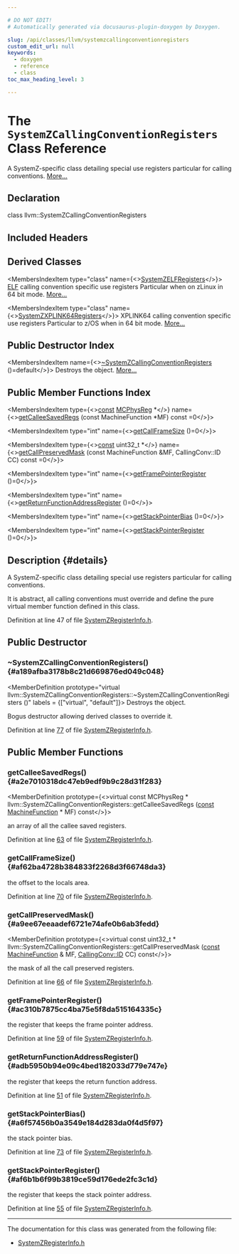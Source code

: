 ```yaml
---

# DO NOT EDIT!
# Automatically generated via docusaurus-plugin-doxygen by Doxygen.

slug: /api/classes/llvm/systemzcallingconventionregisters
custom_edit_url: null
keywords:
  - doxygen
  - reference
  - class
toc_max_heading_level: 3

---
```





# The `SystemZCallingConventionRegisters` Class Reference

<DoxygenPage pluginConfig={pluginConfig}>

A SystemZ-specific class detailing special use registers particular for calling conventions. <a href="#details">More...</a>

## Declaration

<CodeBlock>class llvm::SystemZCallingConventionRegisters</CodeBlock>

## Included Headers

<IncludesList>
<IncludesListItem
  filePath="Target/SystemZ/SystemZRegisterInfo.h"
  permalink="/docs/api/files/lib/lib/target/lib/target/systemz/systemzregisterinfo-h"
  isLocal="true" />
</IncludesList>

## Derived Classes

<MembersIndex>

<MembersIndexItem
  type="class"
  name={<><a href="/docs/api/classes/llvm/systemzelfregisters">SystemZELFRegisters</a></>}>
<a href="/docs/api/namespaces/llvm/elf">ELF</a> calling convention specific use registers Particular when on zLinux in 64 bit mode. <a href="/docs/api/classes/llvm/systemzelfregisters/#details">More...</a>
</MembersIndexItem>

<MembersIndexItem
  type="class"
  name={<><a href="/docs/api/classes/llvm/systemzxplink64registers">SystemZXPLINK64Registers</a></>}>
XPLINK64 calling convention specific use registers Particular to z/OS when in 64 bit mode. <a href="/docs/api/classes/llvm/systemzxplink64registers/#details">More...</a>
</MembersIndexItem>

</MembersIndex>

## Public Destructor Index

<MembersIndex>

<MembersIndexItem
  name={<><a href="#a189afba3178b8c21d669876ed049c048">~SystemZCallingConventionRegisters</a> ()=default</>}>
Destroys the object. <a href="#a189afba3178b8c21d669876ed049c048">More...</a>
</MembersIndexItem>

</MembersIndex>

## Public Member Functions Index

<MembersIndex>

<MembersIndexItem
  type={<><a href="/docs/api/files/lib/lib/target/lib/target/aarch64/aarch64promoteconstant-cpp/#a90f8350fecae261c25be85d38b451bff">const</a> <a href="/docs/api/namespaces/llvm/#aad72cfbb210808985a9dc19f4e5d8542">MCPhysReg</a> &#42;</>}
  name={<><a href="#a2e7010318dc47eb9edf9b9c28d31f283">getCalleeSavedRegs</a> (const MachineFunction &#42;MF) const =0</>}>
</MembersIndexItem>

<MembersIndexItem
  type="int"
  name={<><a href="#af62ba4728b384833f2268d3f66748da3">getCallFrameSize</a> ()=0</>}>
</MembersIndexItem>

<MembersIndexItem
  type={<><a href="/docs/api/files/lib/lib/target/lib/target/aarch64/aarch64promoteconstant-cpp/#a90f8350fecae261c25be85d38b451bff">const</a> uint32&#95;t &#42;</>}
  name={<><a href="#a9ee67eeaadef6721e74afe0b6ab3fedd">getCallPreservedMask</a> (const MachineFunction &amp;MF, CallingConv::ID CC) const =0</>}>
</MembersIndexItem>

<MembersIndexItem
  type="int"
  name={<><a href="#ac310b7875cc4ba75e5f8da515164335c">getFramePointerRegister</a> ()=0</>}>
</MembersIndexItem>

<MembersIndexItem
  type="int"
  name={<><a href="#adb5950b94e09c4bed182033d779e747e">getReturnFunctionAddressRegister</a> ()=0</>}>
</MembersIndexItem>

<MembersIndexItem
  type="int"
  name={<><a href="#a6f57456b0a3549e184d283da0f4d5f97">getStackPointerBias</a> ()=0</>}>
</MembersIndexItem>

<MembersIndexItem
  type="int"
  name={<><a href="#af6b1b6f99b3819ce59d176ede2fc3c1d">getStackPointerRegister</a> ()=0</>}>
</MembersIndexItem>

</MembersIndex>

## Description {#details}

A SystemZ-specific class detailing special use registers particular for calling conventions.

It is abstract, all calling conventions must override and define the pure virtual member function defined in this class.

Definition at line 47 of file <a href="/docs/api/files/lib/lib/target/lib/target/systemz/systemzregisterinfo-h">SystemZRegisterInfo.h</a>.

<SectionDefinition>

## Public Destructor

### ~SystemZCallingConventionRegisters() {#a189afba3178b8c21d669876ed049c048}

<MemberDefinition
  prototype="virtual llvm::SystemZCallingConventionRegisters::~SystemZCallingConventionRegisters ()"
  labels = {["virtual", "default"]}>
Destroys the object.

Bogus destructor allowing derived classes to override it.

Definition at line <a href="/docs/api/files/lib/lib/target/lib/target/systemz/systemzregisterinfo-h/#l00077">77</a> of file <a href="/docs/api/files/lib/lib/target/lib/target/systemz/systemzregisterinfo-h">SystemZRegisterInfo.h</a>.
</MemberDefinition>

</SectionDefinition>

<SectionDefinition>

## Public Member Functions

### getCalleeSavedRegs() {#a2e7010318dc47eb9edf9b9c28d31f283}

<MemberDefinition
  prototype={<>virtual const MCPhysReg &#42; llvm::SystemZCallingConventionRegisters::getCalleeSavedRegs (<a href="/docs/api/files/lib/lib/target/lib/target/aarch64/aarch64promoteconstant-cpp/#a90f8350fecae261c25be85d38b451bff">const</a> <a href="/docs/api/classes/llvm/machinefunction">MachineFunction</a> &#42; MF) const</>}>

<SectionUser title="Returns">
an array of all the callee saved registers.
</SectionUser>

Definition at line <a href="/docs/api/files/lib/lib/target/lib/target/systemz/systemzregisterinfo-h/#l00063">63</a> of file <a href="/docs/api/files/lib/lib/target/lib/target/systemz/systemzregisterinfo-h">SystemZRegisterInfo.h</a>.
</MemberDefinition>

### getCallFrameSize() {#af62ba4728b384833f2268d3f66748da3}

<MemberDefinition
  prototype="virtual int llvm::SystemZCallingConventionRegisters::getCallFrameSize ()">

<SectionUser title="Returns">
the offset to the locals area.
</SectionUser>

Definition at line <a href="/docs/api/files/lib/lib/target/lib/target/systemz/systemzregisterinfo-h/#l00070">70</a> of file <a href="/docs/api/files/lib/lib/target/lib/target/systemz/systemzregisterinfo-h">SystemZRegisterInfo.h</a>.
</MemberDefinition>

### getCallPreservedMask() {#a9ee67eeaadef6721e74afe0b6ab3fedd}

<MemberDefinition
  prototype={<>virtual const uint32&#95;t &#42; llvm::SystemZCallingConventionRegisters::getCallPreservedMask (<a href="/docs/api/files/lib/lib/target/lib/target/aarch64/aarch64promoteconstant-cpp/#a90f8350fecae261c25be85d38b451bff">const</a> <a href="/docs/api/classes/llvm/machinefunction">MachineFunction</a> &amp; MF, <a href="/docs/api/namespaces/llvm/callingconv/#abdf8cf606905c10634e831390981b0ed">CallingConv::ID</a> CC) const</>}>

<SectionUser title="Returns">
the mask of all the call preserved registers.
</SectionUser>

Definition at line <a href="/docs/api/files/lib/lib/target/lib/target/systemz/systemzregisterinfo-h/#l00066">66</a> of file <a href="/docs/api/files/lib/lib/target/lib/target/systemz/systemzregisterinfo-h">SystemZRegisterInfo.h</a>.
</MemberDefinition>

### getFramePointerRegister() {#ac310b7875cc4ba75e5f8da515164335c}

<MemberDefinition
  prototype="virtual int llvm::SystemZCallingConventionRegisters::getFramePointerRegister ()">

<SectionUser title="Returns">
the register that keeps the frame pointer address.
</SectionUser>

Definition at line <a href="/docs/api/files/lib/lib/target/lib/target/systemz/systemzregisterinfo-h/#l00059">59</a> of file <a href="/docs/api/files/lib/lib/target/lib/target/systemz/systemzregisterinfo-h">SystemZRegisterInfo.h</a>.
</MemberDefinition>

### getReturnFunctionAddressRegister() {#adb5950b94e09c4bed182033d779e747e}

<MemberDefinition
  prototype="virtual int llvm::SystemZCallingConventionRegisters::getReturnFunctionAddressRegister ()">

<SectionUser title="Returns">
the register that keeps the return function address.
</SectionUser>

Definition at line <a href="/docs/api/files/lib/lib/target/lib/target/systemz/systemzregisterinfo-h/#l00051">51</a> of file <a href="/docs/api/files/lib/lib/target/lib/target/systemz/systemzregisterinfo-h">SystemZRegisterInfo.h</a>.
</MemberDefinition>

### getStackPointerBias() {#a6f57456b0a3549e184d283da0f4d5f97}

<MemberDefinition
  prototype="virtual int llvm::SystemZCallingConventionRegisters::getStackPointerBias ()">

<SectionUser title="Returns">
the stack pointer bias.
</SectionUser>

Definition at line <a href="/docs/api/files/lib/lib/target/lib/target/systemz/systemzregisterinfo-h/#l00073">73</a> of file <a href="/docs/api/files/lib/lib/target/lib/target/systemz/systemzregisterinfo-h">SystemZRegisterInfo.h</a>.
</MemberDefinition>

### getStackPointerRegister() {#af6b1b6f99b3819ce59d176ede2fc3c1d}

<MemberDefinition
  prototype="virtual int llvm::SystemZCallingConventionRegisters::getStackPointerRegister ()">

<SectionUser title="Returns">
the register that keeps the stack pointer address.
</SectionUser>

Definition at line <a href="/docs/api/files/lib/lib/target/lib/target/systemz/systemzregisterinfo-h/#l00055">55</a> of file <a href="/docs/api/files/lib/lib/target/lib/target/systemz/systemzregisterinfo-h">SystemZRegisterInfo.h</a>.
</MemberDefinition>

</SectionDefinition>

<hr/>

The documentation for this class was generated from the following file:

<ul>
<li><a href="/docs/api/files/lib/lib/target/lib/target/systemz/systemzregisterinfo-h">SystemZRegisterInfo.h</a></li>
</ul>

</DoxygenPage>
